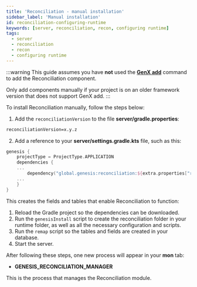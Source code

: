 ```yaml
---
title: 'Reconciliation - manual installation'
sidebar_label: 'Manual installation'
id: reconciliation-configuring-runtime
keywords: [server, reconciliation, recon, configuring runtime]
tags:
  - server
  - reconciliation
  - recon
  - configuring runtime
---
```


:::warning
This guide assumes you have **not** used the [**GenX add**](/operations/commands/genx-CLI/#add) command to add the Reconciliation component. 

Only add components manually if your project is on an older framework version that does not support GenX add.
:::

To install Reconciliation manually, follow the steps below:

1. Add the `reconciliationVersion` to the file **server/gradle.properties**:

```xml
reconciliationVersion=x.y.z
```

2. Add a reference to your **server/settings.gradle.kts** file, such as this:

```kotlin
genesis {
    projectType = ProjectType.APPLICATION
    dependencies {
    ...
        dependency("global.genesis:reconciliation:${extra.properties["reconciliationVersion"]}")
    ...
    }
}
```
This creates the fields and tables that enable Reconciliation to function:

1. Reload the Gradle project so the dependencies can be downloaded.
2. Run the `genesisInstall` script to create the reconciliation folder in your runtime folder, as well as all the necessary configuration and scripts.
3. Run the `remap` script so the tables and fields are created in your database.
4. Start the server.

After following these steps, one new process will appear in your **mon** tab:

- **GENESIS_RECONCILIATION_MANAGER**

This is the process that manages the Reconciliation module.
